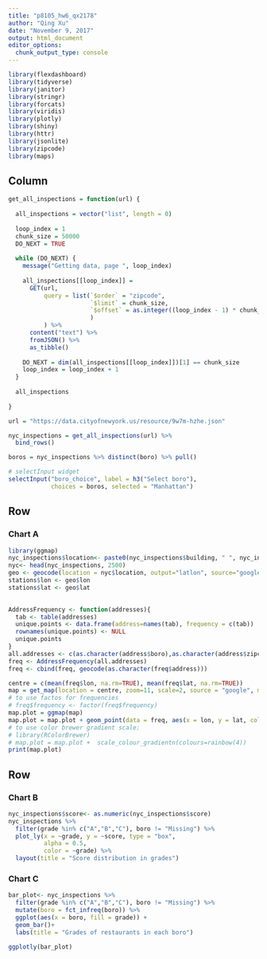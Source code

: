 ```yaml
---
title: "p8105_hw6_qx2178"
author: "Qing Xu"
date: "November 9, 2017"
output: html_document
editor_options: 
  chunk_output_type: console
---
```


```r
library(flexdashboard)
library(tidyverse)
library(janitor)
library(stringr)
library(forcats)
library(viridis)
library(plotly)
library(shiny)
library(httr)
library(jsonlite)
library(zipcode)
library(maps)
```

Column {.sidebar}
-----------------------------------------------------------------------

```r
get_all_inspections = function(url) {
  
  all_inspections = vector("list", length = 0)
  
  loop_index = 1
  chunk_size = 50000
  DO_NEXT = TRUE
  
  while (DO_NEXT) {
    message("Getting data, page ", loop_index)
    
    all_inspections[[loop_index]] = 
      GET(url,
          query = list(`$order` = "zipcode",
                       `$limit` = chunk_size,
                       `$offset` = as.integer((loop_index - 1) * chunk_size)
                       )
          ) %>%
      content("text") %>%
      fromJSON() %>%
      as_tibble()
    
    DO_NEXT = dim(all_inspections[[loop_index]])[1] == chunk_size
    loop_index = loop_index + 1
  }
  
  all_inspections
  
}

url = "https://data.cityofnewyork.us/resource/9w7m-hzhe.json"

nyc_inspections = get_all_inspections(url) %>%
  bind_rows() 

```

```r
boros = nyc_inspections %>% distinct(boro) %>% pull()

# selectInput widget
selectInput("boro_choice", label = h3("Select boro"),
            choices = boros, selected = "Manhattan")
```


Row
-----------------------------------------------------------------------

### Chart A

```r
library(ggmap)
nyc_inspections$location<- paste0(nyc_inspections$building, " ", nyc_inspections$street, ", ", nyc_inspections$boro, ", CT ", nyc_inspections$zipcode)
nyc<- head(nyc_inspections, 2500)
geo <- geocode(location = nyc$location, output="latlon", source="google")
stations$lon <- geo$lon
stations$lat <- geo$lat
  

AddressFrequency <- function(addresses){
  tab <- table(addresses)
  unique.points <- data.frame(address=names(tab), frequency = c(tab))
  rownames(unique.points) <- NULL
  unique.points
}
all.addresses <- c(as.character(address$boro),as.character(address$zipcode))
freq <- AddressFrequency(all.addresses)
freq <- cbind(freq, geocode(as.character(freq$address)))

centre = c(mean(freq$lon, na.rm=TRUE), mean(freq$lat, na.rm=TRUE))
map = get_map(location = centre, zoom=11, scale=2, source = "google", maptype="roadmap")
# to use factos for frequencies
# freq$frequency <- factor(freq$frequency)
map.plot = ggmap(map)
map.plot = map.plot + geom_point(data = freq, aes(x = lon, y = lat, colour = frequency), size=3)
# to use color brewer gradient scale:
# library(RColorBrewer)
# map.plot = map.plot +  scale_colour_gradientn(colours=rainbow(4))
print(map.plot)

```

Row {.tabset .tabset-fade}
-----------------------------------------------------------------------

### Chart B
```r
nyc_inspections$score<- as.numeric(nyc_inspections$score)
nyc_inspections %>% 
  filter(grade %in% c("A","B","C"), boro != "Missing") %>% 
  plot_ly(x = ~grade, y = ~score, type = "box",
          alpha = 0.5, 
          color = ~grade) %>%
  layout(title = "Score distribution in grades")

```

### Chart C

```r
bar_plot<- nyc_inspections %>% 
  filter(grade %in% c("A","B","C"), boro != "Missing") %>% 
  mutate(boro = fct_infreq(boro)) %>%
  ggplot(aes(x = boro, fill = grade)) + 
  geom_bar()+
  labs(title = "Grades of restaurants in each boro")

ggplotly(bar_plot)

```

